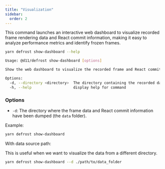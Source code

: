 ```yaml
---
title: "Visualization"
sidebar:
  order: 2
---
```



This command launches an interactive web dashboard to visualize recorded frame rendering data and React commit information, making it easy to analyze performance metrics and identify frozen frames.

```bash frame="none"
yarn defrost show-dashboard --help
```

```bash frame="none"
Usage: @d11/defrost show-dashboard [options]

Show the web dashboard to visualize the recorded frame and React commit data

Options:
  -d, --directory <directory>  The directory containing the recorded data (e.g., ./data) (default: "./data")
  -h, --help                   display help for command
```

### Options

- `-d`: The directory where the frame data and React commit information have been dumped (the `data` folder).

Example:

```bash frame="none"
yarn defrost show-dashboard
```

With data source path:

This is useful when we want to visualize the data from a different directory.
```bash frame="none"
yarn defrost show-dashboard --d ./path/to/data_folder
```
